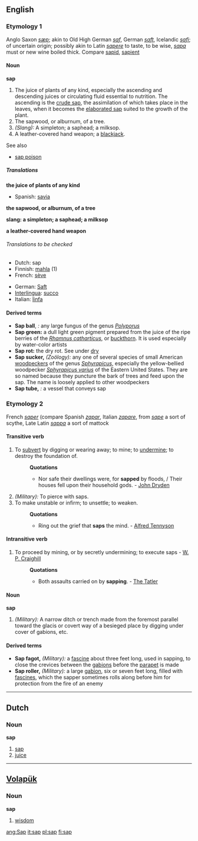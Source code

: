 ==English==

===Etymology 1===
Anglo Saxon ''[[sæp]]''; akin to Old High German ''[[saf]]'', German ''[[saft]]'', Icelandic ''[[safi]]''; of uncertain origin; possibly akin to Latin ''[[sapere]]'' to taste, to be wise, ''[[sapa]]'' must or new wine boiled thick. Compare [[sapid]], [[sapient]]

====Noun====
'''sap'''
# The juice of plants of any kind, especially the ascending and descending juices or circulating fluid essential to nutrition.  The ascending is the [[crude sap]], the assimilation of which takes place in the leaves, when it becomes the [[elaborated sap]] suited to the growth of the plant.
# The sapwood, or alburnum, of a tree.
# ''(Slang):'' A simpleton; a saphead; a milksop. 
# A leather-covered hand weapon; a [[blackjack]].

See also
*[[sap poison]]

=====Translations=====
'''the juice of plants of any kind'''
{{top}}
*Spanish: [[savia]] 
{{mid}}
{{bottom}}

'''the sapwood, or alburnum, of a tree'''
{{top}}
{{bottom}}

'''slang: a simpleton; a saphead; a milksop'''
{{top}}
{{bottom}}

'''a leather-covered hand weapon'''
{{top}}
{{bottom}}

======Translations to be checked======
{{checktrans}}
{{top}}
*Dutch: sap {{n}}
*Finnish: [[mahla]] (1)
*French: [[sève]] {{f}}
{{mid}}
*German: [[Saft]] {{m}}
*[[Interlingua]]: [[succo]]
*Italian: [[linfa]] 
{{bottom}}

====Derived terms====
*'''Sap ball''', ''{{botany}}:'' any large fungus of the genus ''[[Polyporus]]''
*'''Sap green:''' a dull light green pigment prepared from the juice of the ripe berries of the ''[[Rhamnus catharticus]]'', or [[buckthorn]]. It is used especially by water-color artists
*'''Sap rot:''' the dry rot. See under [[dry]]
*'''Sap sucker,''' ''(Zoölogy):'' any one of several species of small American [[woodpeckers]] of the genus ''[[Sphyrapicus]]'', especially the yellow-bellied woodpecker ''[[Sphyrapicus varius]]'' of the Eastern United States. They are so named because they puncture the bark of trees and feed upon the sap. The name is loosely applied to other woodpeckers
*'''Sap tube,''' ''{{botany}}:'' a vessel that conveys sap

===Etymology 2===
French ''[[saper]]'' (compare Spanish ''[[zapar]]'', Italian ''[[zapare]]'', from ''[[sape]]'' a sort of scythe, Late Latin ''[[sappa]]'' a sort of mattock

====Transitive verb====
{{en-infl-reg-consonant|sap||p}}

# To [[subvert]] by digging or wearing away; to mine; to [[undermine]]; to destroy the foundation of.
#:'''Quotations'''
#:*Nor safe their dwellings were, for '''sapped''' by floods, / Their houses fell upon their household gods. - [[John Dryden]]
# ''(Military):'' To pierce with saps.
# To make unstable or infirm; to unsettle; to weaken.
#:'''Quotations'''
#:*Ring out the grief that '''saps''' the mind. - [[Alfred Tennyson]]

====Intransitive verb====
{{en-infl-reg-consonant|sap||p}}
# To proceed by mining, or by secretly undermining; to execute saps - [[W. P. Craighill]]
#:'''Quotations'''
#:*Both assaults carried on by '''sapping'''. - [[The Tatler]]

====Noun====
'''sap'''
# ''(Military):'' A narrow ditch or trench made from the foremost parallel toward the glacis or covert way of a besieged place by digging under cover of gabions, etc.

====Derived terms====
*'''Sap fagot,''' ''(Military):'' a [[fascine]] about three feet long, used in sapping, to close the crevices between the [[gabions]] before the [[parapet]] is made
*'''Sap roller,''' ''(Military):'' a large [[gabion]], six or seven feet long, filled with [[fascine]]s, which the sapper sometimes rolls along before him for protection from the fire of an enemy
----

==Dutch==
===Noun===
'''sap''' {{n}}
# [[sap]]
# [[juice]]

----
==[[Volapük]]==
===Noun===
'''sap'''
# [[wisdom]]

[[ang:Sap]]
[[it:sap]]
[[pl:sap]]
[[fi:sap]]